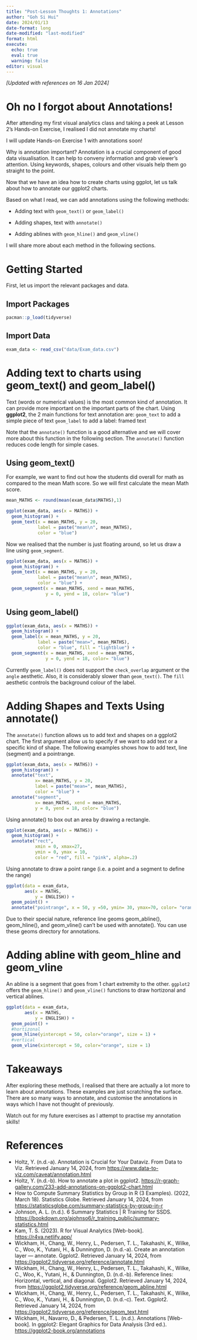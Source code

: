 ```yaml
---
title: "Post-Lesson Thoughts 1: Annotations"
author: "Goh Si Hui"
date: 2024/01/13
date-format: long
date-modified: "last-modified"
format: html 
execute: 
  echo: true
  eval: true
  warning: false
editor: visual 
---
```


*\[Updated with references on 16 Jan 2024\]*

# Oh no I forgot about Annotations!

After attending my first visual analytics class and taking a peek at Lesson 2's Hands-on Exercise, I realised I did not annotate my charts!

::: column-margin
I will update Hands-on Exercise 1 with annotations soon!
:::

::: {callout-note}
Why is annotation important? Annotation is a crucial component of good data visualisation. It can help to conveny information and grab viewer's attention. Using keywords, shapes, colours and other visuals help them go straight to the point.
:::

Now that we have an idea how to create charts using ggplot, let us talk about how to annotate our ggplot2 charts.

Based on what I read, we can add annotations using the following methods:

-   Adding text with `geom_text()` or `geom_label()`

-   Adding shapes, text with `annotate()`

-   Adding ablines with `geom_hline()` and `geom_vline()`

I will share more about each method in the following sections.

# Getting Started

First, let us import the relevant packages and data.

## Import Packages

```r

pacman::p_load(tidyverse)
```

## Import Data

```r
exam_data <- read_csv("data/Exam_data.csv")
```

# Adding text to charts using geom_text() and geom_label()

Text (words or numerical values) is the most common kind of annotation. It can provide more important on the important parts of the chart. Using **ggplot2**, the 2 main functions for text annotation are: `geom_text` to add a simple piece of text `geom_label` to add a label: framed text

::: {callout-note}
Note that the `annotate()` function is a good alternative and we will cover more about this function in the following section. The `annotate()` function reduces code length for simple cases.
:::

## Using geom_text()

For example, we want to find out how the students did overall for math as compared to the mean Math score. So we will first calculate the mean Math score.

```r
mean_MATHS <- round(mean(exam_data$MATHS),1)

```

```r
ggplot(exam_data, aes(x = MATHS)) +
  geom_histogram() + 
  geom_text(x = mean_MATHS, y = 20, 
            label = paste("mean\n", mean_MATHS),
            color = "blue")
```

Now we realised that the number is just floating around, so let us draw a line using `geom_segment`.

```r
ggplot(exam_data, aes(x = MATHS)) +
  geom_histogram() + 
  geom_text(x = mean_MATHS, y = 20, 
            label = paste("mean\n", mean_MATHS),
            color = "blue") + 
  geom_segment(x = mean_MATHS, xend = mean_MATHS,
               y = 0, yend = 18, color= "blue")
```

## Using geom_label()

```r
ggplot(exam_data, aes(x = MATHS)) +
  geom_histogram() + 
  geom_label(x = mean_MATHS, y = 20, 
            label = paste("mean=", mean_MATHS),
            color = "blue", fill = "lightblue") + 
  geom_segment(x = mean_MATHS, xend = mean_MATHS,
               y = 0, yend = 18, color= "blue")
```

::: callout-note
Currently `geom_label()` does not support the `check_overlap` argument or the `angle` aesthetic. Also, it is considerably slower than `geom_text()`. The `fill` aesthetic controls the background colour of the label.
:::

# Adding Shapes and Texts Using annotate()

The `annotate()` function allows us to add text and shapes on a ggplot2 chart. The first argument allow us to specify if we want to add text or a specific kind of shape. The following examples shows how to add text, line (segment) and a pointrange.

```r
ggplot(exam_data, aes(x = MATHS)) +
  geom_histogram() + 
  annotate("text",
           x= mean_MATHS, y = 20, 
           label = paste("mean=", mean_MATHS),
           color = "blue") + 
  annotate("segment", 
           x= mean_MATHS, xend = mean_MATHS,
           y = 0, yend = 18, color= "blue")
```

Using annotate() to box out an area by drawing a rectangle.

```r
ggplot(exam_data, aes(x = MATHS)) +
  geom_histogram() + 
  annotate("rect",
           xmin = 0, xmax=27, 
           ymin = 0, ymax = 10,
           color = "red", fill = "pink", alpha=.2) 

```

Using annotate to draw a point range (i.e. a point and a segment to define the range)

```r
ggplot(data = exam_data,
       aes(x = MATHS,
           y = ENGLISH)) +
  geom_point() + 
  annotate("pointrange", x = 50, y =50, ymin= 30, ymax=70, color= "orange", size = 1)
```

::: {callout-note}
Due to their special nature, reference line geoms geom_abline(), geom_hline(), and geom_vline() can't be used with annotate(). You can use these geoms directory for annotations.
:::

# Adding abline with geom_hline and geom_vline

An abline is a segment that goes from 1 chart extremity to the other. `ggplot2` offers the `geom_hline()` and `geom_vline()` functions to draw hortizonal and vertical ablines.

```r
ggplot(data = exam_data,
       aes(x = MATHS,
           y = ENGLISH)) +
  geom_point() + 
  #hortizonal 
  geom_hline(yintercept = 50, color="orange", size = 1) +
  #vertical 
  geom_vline(xintercept = 50, color="orange", size = 1)

```

# Takeaways

After exploring these methods, I realised that there are actually a lot more to learn about annotations. These examples are just scratching the surface. There are so many ways to annotate, and customise the annotations in ways which I have not thought of previously.

Watch out for my future exercises as I attempt to practise my annotation skills!

# References

-   Holtz, Y. (n.d.-a). Annotation is Crucial for Your Dataviz. From Data to Viz. Retrieved January 14, 2024, from <https://www.data-to-viz.com/caveat/annotation.html>
-   Holtz, Y. (n.d.-b). How to annotate a plot in ggplot2. <https://r-graph-gallery.com/233-add-annotations-on-ggplot2-chart.html>
-   How to Compute Summary Statistics by Group in R (3 Examples). (2022, March 18). Statistics Globe. Retrieved January 14, 2024, from <https://statisticsglobe.com/summary-statistics-by-group-in-r>
-   Johnson, A. L. (n.d.). 6 Summary Statistics \| R Training for SSDS. <https://bookdown.org/ajohnso6/r_training_public/summary-statistics.html>
-   Kam, T. S. (2023). R for Visual Analytics \[Web-book\]. <https://r4va.netlify.app/>
-   Wickham, H., Chang, W., Henry, L., Pedersen, T. L., Takahashi, K., Wilke, C., Woo, K., Yutani, H., & Dunnington, D. (n.d.-a). Create an annotation layer — annotate. Ggplot2. Retrieved January 14, 2024, from <https://ggplot2.tidyverse.org/reference/annotate.html>
-   Wickham, H., Chang, W., Henry, L., Pedersen, T. L., Takahashi, K., Wilke, C., Woo, K., Yutani, H., & Dunnington, D. (n.d.-b). Reference lines: Horizontal, vertical, and diagonal. Ggplot2. Retrieved January 14, 2024, from <https://ggplot2.tidyverse.org/reference/geom_abline.html>
-   Wickham, H., Chang, W., Henry, L., Pedersen, T. L., Takahashi, K., Wilke, C., Woo, K., Yutani, H., & Dunnington, D. (n.d.-c). Text. Ggplot2. Retrieved January 14, 2024, from <https://ggplot2.tidyverse.org/reference/geom_text.html>
-   Wickham, H., Navarro, D., & Pedersen, T. L. (n.d.). Annotations \[Web-book\]. In ggplot2: Elegant Graphics for Data Analysis (3rd ed.). <https://ggplot2-book.org/annotations>
